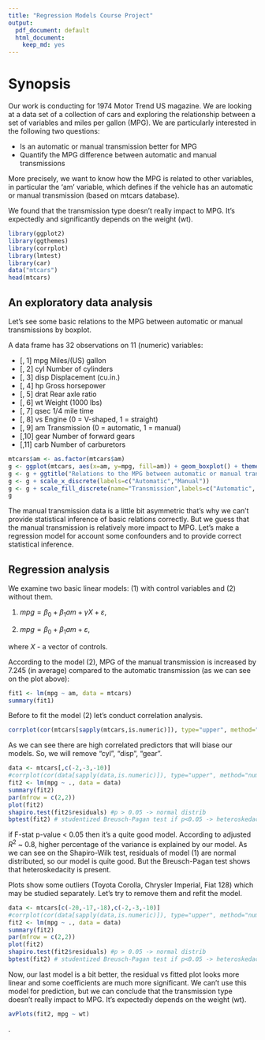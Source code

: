 ```yaml
---
title: "Regression Models Course Project"
output:
  pdf_document: default
  html_document:
    keep_md: yes
---
```

# Synopsis
Our work is conducting for 1974 Motor Trend US magazine. We are looking at a data set of a collection of cars and exploring the relationship between a set of variables and miles per gallon (MPG). We are particularly interested in the following two questions:

- Is an automatic or manual transmission better for MPG
- Quantify the MPG difference between automatic and manual transmissions

More precisely, we want to know how the MPG is related to other variables, in particular the ‘am’ variable, which defines if the vehicle has an automatic or manual transmission (based on mtcars database).

We found that the transmission type doesn't really impact to MPG. It's expectedly and significantly depends on the weight (wt).


```r
library(ggplot2)
library(ggthemes)
library(corrplot)
library(lmtest)
library(car)
data("mtcars")
head(mtcars)
```

## An exploratory data analysis
Let's see some basic relations to the MPG between automatic or manual transmissions by boxplot.


A data frame has 32 observations on 11 (numeric) variables:


- [, 1]	mpg	Miles/(US) gallon
- [, 2]	cyl	Number of cylinders
- [, 3]	disp	Displacement (cu.in.)
- [, 4]	hp	Gross horsepower
- [, 5]	drat	Rear axle ratio
- [, 6]	wt	Weight (1000 lbs)
- [, 7]	qsec	1/4 mile time
- [, 8]	vs	Engine (0 = V-shaped, 1 = straight)
- [, 9]	am	Transmission (0 = automatic, 1 = manual)
- [,10]	gear	Number of forward gears
- [,11]	carb	Number of carburetors

```r
mtcars$am <- as.factor(mtcars$am)
g <- ggplot(mtcars, aes(x=am, y=mpg, fill=am)) + geom_boxplot() + theme_classic()
g <- g + ggtitle("Relations to the MPG between automatic or manual transmission")
g <- g + scale_x_discrete(labels=c("Automatic","Manual"))
g <- g + scale_fill_discrete(name="Transmission",labels=c("Automatic", "Manual"))
g
```


The manual transmission data is a little bit asymmetric that's why we can't provide statistical inference of basic relations correctly. But we guess that the manual transmission is relatively more impact to MPG.
Let's make a regression model for account some confounders and to provide correct statistical inference.


## Regression analysis


We examine two basic linear models: (1) with control variables and (2) without them.


(1) $mpg = \beta_{0} + \beta_{1}am + \gamma X + \varepsilon$,


(2) $mpg = \beta_{0} + \beta_{1}am + \varepsilon$,


where $X$ - a vector of controls.


According to the model (2), MPG of the manual transmission is increased by 7.245 (in average) compared to the automatic transmission (as we can see on the plot above):


```r
fit1 <- lm(mpg ~ am, data = mtcars)
summary(fit1)
```



Before to fit the model (2) let's conduct correlation analysis. 
```r
corrplot(cor(mtcars[sapply(mtcars,is.numeric)]), type="upper", method="number")
```


As we can see there are high correlated predictors that will biase our models. So, we will remove "cyl", "disp", "gear".

```r
data <- mtcars[,c(-2,-3,-10)]
#corrplot(cor(data[sapply(data,is.numeric)]), type="upper", method="number")
fit2 <- lm(mpg ~ ., data = data)
summary(fit2)
par(mfrow = c(2,2))
plot(fit2)
shapiro.test(fit2$residuals) #p > 0.05 -> normal distrib
bptest(fit2) # studentized Breusch-Pagan test if p<0.05 -> heteroskedacity is present
```


if F-stat p-value < 0.05 then it's a quite good model. According to adjusted $R^2$ ~ 0.8, higher percentage of the variance is explained by our model. As we can see on the Shapiro-Wilk test, residuals of model (1) are normal distributed, so our model is quite good. But the Breusch-Pagan test shows that heteroskedacity is present. 


Plots show some outliers (Toyota Corolla, Chrysler Imperial, Fiat 128) which may be studied separately. Let's try to remove them and refit the model.

```r
data <- mtcars[c(-20,-17,-18),c(-2,-3,-10)]
#corrplot(cor(data[sapply(data,is.numeric)]), type="upper", method="number")
fit2 <- lm(mpg ~ ., data = data)
summary(fit2)
par(mfrow = c(2,2))
plot(fit2)
shapiro.test(fit2$residuals) #p > 0.05 -> normal distrib
bptest(fit2) # studentized Breusch-Pagan test if p<0.05 -> heteroskedacity is present
```


Now, our last model is a bit better, the residual vs fitted plot looks more linear and some coefficients are much more significant. We can't use this model for prediction, but we can conclude that the transmission type doesn't really impact to MPG. It's expectedly depends on the weight (wt).

```r
avPlots(fit2, mpg ~ wt)
```


.
